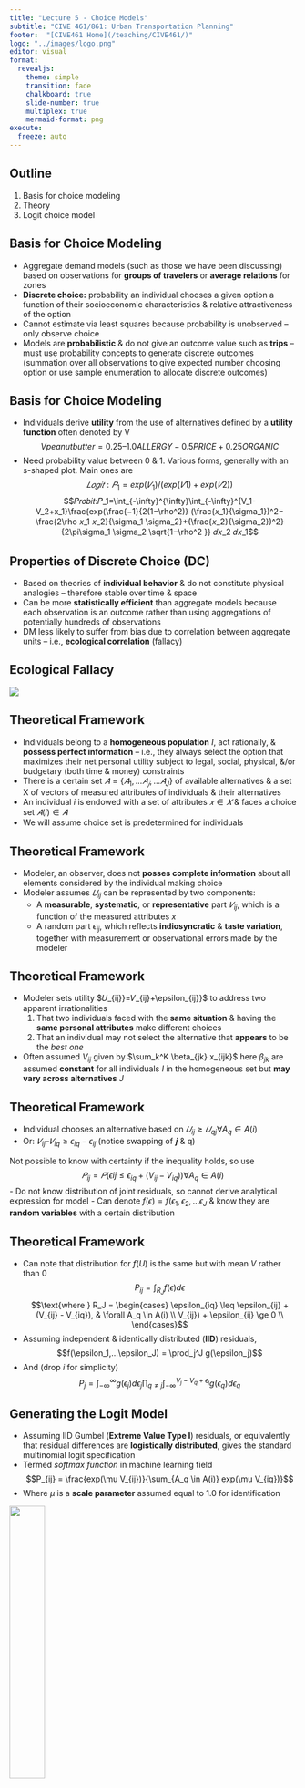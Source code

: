 ```yaml
---
title: "Lecture 5 - Choice Models"
subtitle: "CIVE 461/861: Urban Transportation Planning"
footer:  "[CIVE461 Home](/teaching/CIVE461/)"
logo: "../images/logo.png"
editor: visual
format:
  revealjs: 
    theme: simple
    transition: fade
    chalkboard: true
    slide-number: true
    multiplex: true
    mermaid-format: png
execute:
  freeze: auto
---
```


## Outline
::: incremental
1.  Basis for choice modeling
2.  Theory
3.  Logit choice model
:::

## Basis for Choice Modeling {.smaller}
- Aggregate demand models (such as those we have been discussing) based on observations for **groups of travelers** or **average relations** for zones
- **Discrete choice:** probability an individual chooses a given option a function of their socioeconomic characteristics & relative attractiveness of the option
- Cannot estimate via least squares because probability is unobserved – only observe choice
- Models are **probabilistic** & do not give an outcome value such as **trips** – must use probability concepts to generate discrete outcomes (summation over all observations to give expected number choosing option or use sample enumeration to allocate discrete outcomes)

## Basis for Choice Modeling {.smaller}
- Individuals derive **utility** from the use of alternatives defined by a **utility function** often denoted by V
$$Vpeanut butter = 0.25 – 1.0 ALLERGY - 0.5 PRICE + 0.25 ORGANIC$$
- Need probability value between 0 & 1. Various forms, generally with an s-shaped plot. Main ones are
$$𝐿𝑜𝑔𝑖𝑡:𝑃_1=exp⁡(𝑉_1 )/(exp⁡(𝑉1)+exp⁡(𝑉2))$$
$$𝑃𝑟𝑜𝑏𝑖𝑡:𝑃_1=\int_{-\infty}^{\infty}⁡\int_{-\infty}^{V_1-V_2+x_1}\frac{⁡exp⁡(\frac{−1}{2(1−\rho^2)} (\frac{𝑥_1}{\sigma_1})^2−\frac{2\rho 𝑥_1 𝑥_2}{\sigma_1 \sigma_2}+(\frac{𝑥_2}{\sigma_2})^2}{2\pi\sigma_1 \sigma_2 \sqrt{1−\rho^2 }} 𝑑𝑥_2 𝑑𝑥_1$$

## Properties of Discrete Choice (DC)
- Based on theories of **individual behavior** & do not constitute physical analogies – therefore stable over time & space
- Can be more **statistically efficient** than aggregate models because each observation is an outcome rather than using aggregations of potentially hundreds of observations
- DM less likely to suffer from bias due to correlation between aggregate units – i.e., **ecological correlation** (fallacy)

## Ecological Fallacy

![](../images/lecture5/eco_fallacy.png){fig-align="center"}

## Theoretical Framework {.smaller}
- Individuals belong to a **homogeneous population** $I$, act rationally, & **possess perfect information** – i.e., they always select the option that maximizes their net personal utility subject to legal, social, physical, &/or budgetary (both time & money) constraints
- There is a certain set $𝐴 = \{𝐴_1, …𝐴_𝑗,…𝐴_J\}$ of available alternatives & a set X of vectors of measured attributes of individuals & their alternatives
- An individual $i$ is endowed with a set of attributes $𝑥 \in 𝑋$ & faces a choice set $𝐴(i) \in 𝐴$
- We will assume choice set is predetermined for individuals

## Theoretical Framework
- Modeler, an observer, does not **posses complete information** about all elements considered by the individual making choice
- Modeler assumes $𝑈_{ij}$  can be represented by two components:
  - A **measurable**, **systematic**, or **representative** part $𝑉_{ij}$,  which is a function of the measured attributes $x$
  - A random part $\epsilon_{ij}$,  which reflects **indiosyncratic** & **taste variation**, together with measurement or observational errors made by the modeler

## Theoretical Framework
- Modeler sets utility $𝑈_{ij}}=𝑉_{ij}+\epsilon_{ij}}$ to address two apparent irrationalities
  1. That two individuals faced with the **same situation** & having the **same personal attributes** make different choices
  2. That an individual may not select the alternative that **appears** to be the *best one*
- Often assumed $V_{ij}$ given by $\sum_k^K \beta_{jk} x_{ijk}$ here $\beta_{jk}$ are assumed **constant** for all individuals $I$ in the homogeneous set but **may vary across alternatives** $J$

## Theoretical Framework {.smaller}
- Individual chooses an alternative based on $𝑈_{ij}≥ 𝑈_{qj} \forall A_q \in A(i)$
- Or: $𝑉_{ij}  – 𝑉_{iq}≥\epsilon_{iq}  − \epsilon_{ij}$ (notice swapping of 𝒋 & q)

Not possible to know with certainty if the inequality holds, so use 
$$𝑃_{ij}  = 𝑃(\epsilon{ij} \leq \epsilon_{iq} + (V_{ij} - V_{iq})) \forall A_q \in A(i)$$ 
- Do not know distribution of joint residuals, so cannot derive analytical expression for model
- Can denote $f(\epsilon) = f(\epsilon_1, \epsilon_2, ... \epsilon_J$ & know they are **random variables** with a certain distribution

## Theoretical Framework {.smaller}
- Can note that distribution for $f(U)$ is the same but with mean $V$ rather than 0
$$P_{ij} = \int_{R_J} f(\epsilon) d\epsilon$$
$$\text{where } R_J = \begin{cases}
\epsilon_{iq} \leq \epsilon_{ij} + (V_{ij} - V_{iq}), & \forall A_q \in A(i) \\
V_{ij}) + \epsilon_{ij} \ge 0 \\
\end{cases}$$
- Assuming independent & identically distributed (**IID**) residuals,
$$f(\epsilon_1,...\epsilon_J) = \prod_j^J g(\epsilon_j)$$
- And (drop $i$ for simplicity)
$$P_j = \int_{-\infty}^\infty g(\epsilon_j) d\epsilon_j \prod_{q \neq j} \int_{-\infty}^{V_j-V_q+\epsilon_j} g(\epsilon_q) d\epsilon_q$$

## Generating the Logit Model {.smaller}
- Assuming IID Gumbel (**Extreme Value Type I**) residuals, or equivalently that residual differences are **logistically distributed**, gives the standard multinomial logit specification
- Termed *softmax function* in machine learning field
$$P_{ij} = \frac{exp(\mu V_{ij})}{\sum_{A_q \in A(i)} exp(\mu V_{iq})}$$
- Where $\mu$ is a **scale parameter** assumed equal to 1.0 for identification

![](../images/lecture5/logit_curve.png){.absolute bottom="0" right="0" width=35%}

## Logit Model Parameter Estimation
- Commercial (& opensource) software exists to estimate model parameters using the method of maximum likelihood estimation
  - Apollo (R & free)
  - Biogeme (Python & free)
  - STATA (commercial)
  - LIMDEP (commercial)
  - GAUSS (commercial)

- Parameter interpretation similar to regression (t-statistics, GoF, etc.)

## Direct & Cross Elasticity
- **Direct elasticity:** direct effect of changing a variable value related to a good on demand for the same good
  - E.g., elasticity of transit demand wrt transit fare, transit travel time, or transit headway
- **Cross elasticity:** effect of changing a variable value related to a good on demand for a different good
  - E.g., elasticity of transit demand wrt auto travel time

## Logit -  Direct Elasticity
Direct elasticity of the probability of an individual $i$ choosing alternative $j$ wrt a change in an attribute/independent variable $X_{jk}$ with coefficient $\beta_k$ (ignoring $i$ subscripts for simplicity)

$$e_{direct} = \frac{\partial P_j}{\partial X_{jk}} \frac{X_{jk}}{P_j}=(1-P_j)X_{jk}\beta_k$$


## Logit -  Cross Elasticity {.smaller}
- Cross elasticity of the probability of an individual $i$ choosing alternative $j$ wrt a change in an attribute/independent variable $X_{lk}$ with coefficient $\beta_k$ for a different alternative

$$e_{cross} = -P_jX_{jk}\beta_k$$

- Above is same regardless of alternative $l$. I.e., **all alternatives** $J$ have the same cross-elasticity wrt an attribute $k$ of alternative $j$
- Above results from independence of irrelevant alternatives (**IIA**) property of basic logit model

## Independence of Irrelevant Alternatives (IIA) Property
Consider we have two modes: auto (a) & bus (b)

$$\frac{P_a}{P_b} = \frac{exp(V_a)}{exp(V_b)} = exp(V_a - V_b)$$
I.e., the relative probability of choosing auto vs. bus depends **only** on the utilities of the two alternatives

- Now what if our buses are **red (rb)** & we paint half **blue (bb)**?

## IIA Cont…
- If the IIA assumption does not hold, we can make other error distribution assumptions
  -   Nested logit (can handle complex decision structures)
  - Probit (normal error terms, very general model, but can be difficult to work with it)
